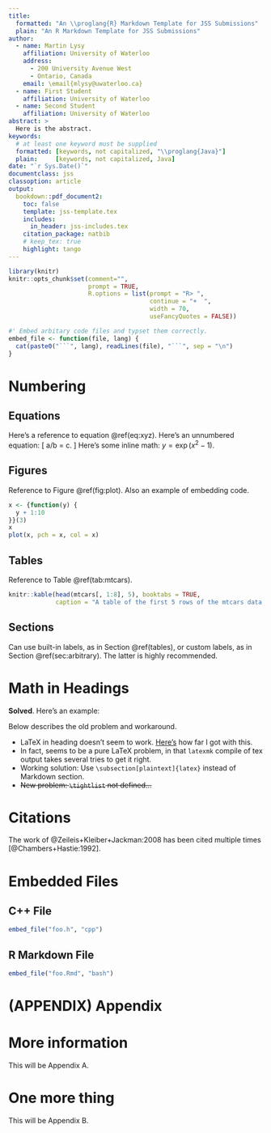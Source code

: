```yaml
---
title:
  formatted: "An \\proglang{R} Markdown Template for JSS Submissions"
  plain: "An R Markdown Template for JSS Submissions"
author: 
  - name: Martin Lysy
    affiliation: University of Waterloo
    address:
      - 200 University Avenue West
      - Ontario, Canada
    email: \email{mlysy@uwaterloo.ca}
  - name: First Student
    affiliation: University of Waterloo
  - name: Second Student
    affiliation: University of Waterloo
abstract: >
  Here is the abstract.
keywords:
  # at least one keyword must be supplied
  formatted: [keywords, not capitalized, "\\proglang{Java}"]
  plain:     [keywords, not capitalized, Java]
date: "`r Sys.Date()`"
documentclass: jss
classoption: article
output: 
  bookdown::pdf_document2:
    toc: false
    template: jss-template.tex
    includes:
      in_header: jss-includes.tex
    citation_package: natbib
    # keep_tex: true
    highlight: tango
---
```


```r
library(knitr)
knitr::opts_chunk$set(comment="",
                      prompt = TRUE,
                      R.options = list(prompt = "R> ",
                                       continue = "+  ",
                                       width = 70,
                                       useFancyQuotes = FALSE))

#' Embed arbitary code files and typset them correctly. 
embed_file <- function(file, lang) {
  cat(paste0("```", lang), readLines(file), "```", sep = "\n")
}
```

# Numbering {#sec:arbitrary}

## Equations

Here's a reference to equation \@ref(eq:xyz).
\begin{equation}
x + y = z.
(\#eq:xyz)
\end{equation}
Here's an unnumbered equation:
\[
a/b = c.
\]
Here's some inline math: $y = \exp(x^2 - 1)$.

## Figures

Reference to Figure \@ref(fig:plot).  Also an example of embedding \proglang{R} code.
```r
x <- {function(y) {
  y + 1:10
}}(3)
x
plot(x, pch = x, col = x)
```

## Tables

Reference to Table \@ref(tab:mtcars).
```r
knitr::kable(head(mtcars[, 1:8], 5), booktabs = TRUE,
             caption = "A table of the first 5 rows of the mtcars data.")
```

## Sections

Can use built-in labels, as in Section \@ref(tables), or custom labels, as in Section \@ref(sec:arbitrary).  The latter is highly recommended.

# Math in Headings

**Solved**.  Here's an example:

\subsection[C++ File alpha + beta]{\proglang{C++} File $\alpha + \beta$}

Below describes the old problem and workaround.

- LaTeX in heading doesn't seem to work.  [Here's](https://github.com/jgm/pandoc/issues/3555) how far I got with this.
- In fact, seems to be a pure LaTeX problem, in that `latexmk` compile of tex output takes several tries to get it right.
- Working solution: Use `\subsection[plaintext]{latex}` instead of Markdown section.
- ~~New problem: `\tightlist` not defined...~~

# Citations

The work of @Zeileis+Kleiber+Jackman:2008 has been cited multiple times [@Chambers+Hastie:1992].

# Embedded Files

## C++ File

```r
embed_file("foo.h", "cpp")
```

## R Markdown File

```r
embed_file("foo.Rmd", "bash")
```

<!-- references -->

\bibliography{refs}

<!-- appendix -->

# (APPENDIX) Appendix {-}

# More information

This will be Appendix A.

# One more thing

This will be Appendix B.
